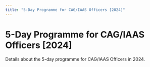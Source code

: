 ```yaml
---
title: "5-Day Programme for CAG/IAAS Officers [2024]"
---
```


# 5-Day Programme for CAG/IAAS Officers [2024]

Details about the 5-day programme for CAG/IAAS Officers in 2024.
